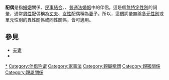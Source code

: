 {{unreferenced|time=2019-02-21T15:35:19+00:00}}
'''配偶'''是指[[婚姻|婚姻]]關係、[[民事結合|民事結合]]、{{le|同居伴侶關係|Domestic partnership}}、[[普通法婚姻|普通法婚姻]]中的伴侶。這是個[[性別中立|無特定性別]]的詞彙，通常[[男性|男性]]配偶稱為[[丈夫|丈夫]]、[[女性|女性]]配偶稱為[[妻|妻]]子。所以，這個詞彙無論[[多元性別|多元性別]]或單元性別的異性關係或同性關係，皆可適用。

== 參見 ==

{{Wiktionary|spouse}}
* [[夫妻|夫妻]]
* {{le|工作配偶|Work spouse}}

{{社會小作品}}
{{Authority control}}
[[Category:配偶|*]]
[[Category:伴侣称谓|Category:伴侣称谓]]
[[Category:家事法|Category:家事法]]
[[Category:親屬稱謂|Category:親屬稱謂]]
[[Category:親密關係|Category:親密關係]]
[[Category:親屬關係|Category:親屬關係]]